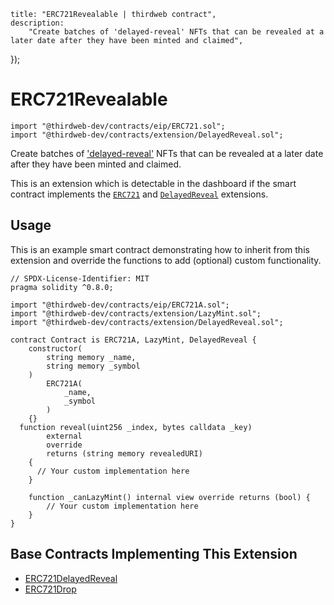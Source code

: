 
	title: "ERC721Revealable | thirdweb contract",
	description:
		"Create batches of 'delayed-reveal' NFTs that can be revealed at a later date after they have been minted and claimed",
});

# ERC721Revealable

```solidity
import "@thirdweb-dev/contracts/eip/ERC721.sol";
import "@thirdweb-dev/contracts/extension/DelayedReveal.sol";
```

Create batches of ['delayed-reveal'](/glossary/delayed-reveal) NFTs that can be revealed at a later date after they have been minted and claimed.

This is an extension which is detectable in the dashboard if the smart contract implements the
[`ERC721`](/contracts/build/extensions/erc-721/ERC721) and [`DelayedReveal`](/contracts/build/extensions/general/DelayedReveal) extensions.

<GithubButtonLink href="https://github.com/thirdweb-dev/contracts/blob/main/contracts/extension/DelayedReveal.sol" />

## Usage

This is an example smart contract demonstrating how to inherit from this extension and override the functions to add (optional) custom functionality.

```solidity
// SPDX-License-Identifier: MIT
pragma solidity ^0.8.0;

import "@thirdweb-dev/contracts/eip/ERC721A.sol";
import "@thirdweb-dev/contracts/extension/LazyMint.sol";
import "@thirdweb-dev/contracts/extension/DelayedReveal.sol";

contract Contract is ERC721A, LazyMint, DelayedReveal {
    constructor(
        string memory _name,
        string memory _symbol
    )
        ERC721A(
            _name,
            _symbol
        )
    {}
  function reveal(uint256 _index, bytes calldata _key)
        external
        override
        returns (string memory revealedURI)
    {
      // Your custom implementation here
    }

    function _canLazyMint() internal view override returns (bool) {
        // Your custom implementation here
    }
}
```

## Base Contracts Implementing This Extension

- [ERC721DelayedReveal](/contracts/build/base-contracts/erc-721/delayed-reveal)
- [ERC721Drop](/contracts/build/base-contracts/erc-721/drop)
